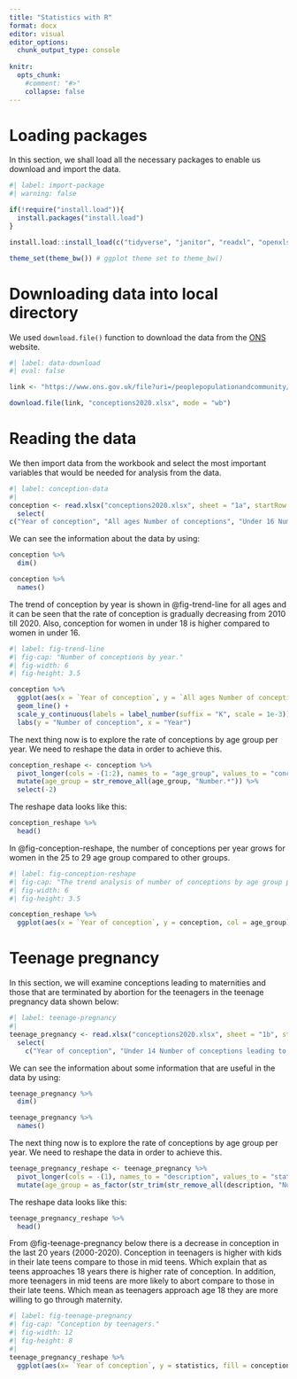 ```yaml
---
title: "Statistics with R"
format: docx
editor: visual
editor_options: 
  chunk_output_type: console
  
knitr:
  opts_chunk:
    #comment: "#>"
    collapse: false
---
```


# Loading packages 

In this section, we shall load all the necessary packages to enable us download and import the data.

```r
#| label: import-package
#| warning: false

if(!require("install.load")){
  install.packages("install.load")
}

install.load::install_load(c("tidyverse", "janitor", "readxl", "openxlsx", "scales"))

theme_set(theme_bw()) # ggplot theme set to theme_bw()
```

# Downloading data into local directory 

We used `download.file()` function to download the data from the [ONS](https://www.ons.gov.uk/file?uri=/peoplepopulationandcommunity/birthsdeathsandmarriages/conceptionandfertilityrates/datasets/conceptionstatisticsenglandandwalesreferencetables/2020/conceptions2020workbook.xlsx) website.  

```r
#| label: data-download
#| eval: false

link <- "https://www.ons.gov.uk/file?uri=/peoplepopulationandcommunity/birthsdeathsandmarriages/conceptionandfertilityrates/datasets/conceptionstatisticsenglandandwalesreferencetables/2020/conceptions2020workbook.xlsx"

download.file(link, "conceptions2020.xlsx", mode = "wb")
```

# Reading the data

We then import data from the workbook and select the most important variables that would be needed for analysis from the data.

```r
#| label: conception-data
#| 
conception <- read.xlsx("conceptions2020.xlsx", sheet = "1a", startRow = 8, sep.names = " ") %>% # Select variables needed for the analysis
  select(
c("Year of conception", "All ages Number of conceptions", "Under 16 Number of conceptions", "Under 18 Number of conceptions", "Under 20 Number of conceptions", "20 to 24 Number of conceptions", "25 to 29 Number of conceptions", "30 to 34 Number of conceptions", "35 to 39 Number of conceptions", "40 and over Number of conceptions"))

```

We can see the information about the data by using:

```r
conception %>% 
  dim()

conception %>% 
  names()
```

The trend of conception by year is shown in @fig-trend-line for all ages and it can be seen that the rate of conception is gradually decreasing from 2010 till 2020. Also, conception for women in under 18 is higher compared to women in under 16.

```r
#| label: fig-trend-line
#| fig-cap: "Number of conceptions by year."
#| fig-width: 6
#| fig-height: 3.5

conception %>%
  ggplot(aes(x = `Year of conception`, y = `All ages Number of conceptions`)) +
  geom_line() +
  scale_y_continuous(labels = label_number(suffix = "K", scale = 1e-3)) +
  labs(y = "Number of conception", x = "Year")
```

The next thing now is to explore the rate of conceptions by age group per year. We need to reshape the data in order to achieve this.


```r
conception_reshape <- conception %>%
  pivot_longer(cols = -(1:2), names_to = "age_group", values_to = "conception") %>%
  mutate(age_group = str_remove_all(age_group, "Number.*")) %>%
  select(-2)
```

The reshape data looks like this:

```r
conception_reshape %>% 
  head()
```

In @fig-conception-reshape, the number of conceptions per year grows for women in the 25 to 29 age group compared to other groups.

```r
#| label: fig-conception-reshape
#| fig-cap: "The trend analysis of number of conceptions by age group per year."
#| fig-width: 6
#| fig-height: 3.5

conception_reshape %>% 
  ggplot(aes(x = `Year of conception`, y = conception, col = age_group)) + geom_line() + labs(y = "Number of conceptions", col = "Age group") + scale_y_continuous(breaks = seq(0, 300000, 50000), labels = label_number(suffix = "K", scale = 1e-3))
```

# Teenage pregnancy

In this section, we will examine conceptions leading to maternities and those that are terminated by abortion for the teenagers in the teenage pregnancy data shown below:


```r
#| label: teenage-pregnancy
#| 
teenage_pregnancy <- read.xlsx("conceptions2020.xlsx", sheet = "1b", startRow = 8, sep.names = " ") %>% # Select variables needed for the analysis
  select(
    c("Year of conception", "Under 14 Number of conceptions leading to maternities", "Under 14 Number of conceptions terminated by abortion", "Age 14 Number of conceptions leading to maternities", "Age 14 Number of conceptions terminated by abortion", "Age 15 Number of conceptions leading to maternities", "Age 15 Number of conceptions terminated by abortion", "Under 16 Number of conceptions leading to maternities", "Under 16 Number of conceptions terminated by abortion", "Age 16 Number of conceptions leading to maternities", "Age 16 Number of conceptions terminated by abortion", "Age 17 Number of conceptions leading to maternities", "Age 17 Number of conceptions terminated by abortion"))
```
We can see the information about some information that are useful in the data by using:
  
```r
teenage_pregnancy %>% 
  dim()

teenage_pregnancy %>% 
  names()
```

The next thing now is to explore the rate of conceptions by age group per year. We need to reshape the data in order to achieve this.


```r
teenage_pregnancy_reshape <- teenage_pregnancy %>%
  pivot_longer(cols = -(1), names_to = "description", values_to = "statistics") %>% 
  mutate(age_group = as_factor(str_trim(str_remove_all(description, "Number.*|Conceptions.*"))), conception = str_c("leading to ",  str_extract(description, "abortion|maternities")), .after = 1) %>% select(-description) 
```

The reshape data looks like this:

```r
teenage_pregnancy_reshape %>% 
  head()
```

From @fig-teenage-pregnancy below there is a decrease in conception in the last 20 years (2000-2020). Conception in teenagers is higher with kids in their late teens compare to those in mid teens. Which explain that as teens approaches 18 years there is higher rate of conception. In addition,  more teenagers in mid teens are more likely to abort compare to those in their late teens. Which mean as teenagers approach age 18 they are more willing to go through maternity.

```r
#| label: fig-teenage-pregnancy
#| fig-cap: "Conception by teenagers."
#| fig-width: 12
#| fig-height: 8
#| 
teenage_pregnancy_reshape %>% 
  ggplot(aes(x= `Year of conception`, y = statistics, fill = conception)) + geom_col(position = position_dodge())+ facet_wrap(~age_group)+ labs(y = "Number of conceptions", x = "Year", fill = "Conception", caption = "Source: ONS")
```







